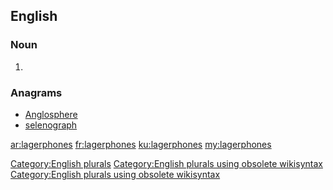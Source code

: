 ==English==

===Noun===
{{head|en}}

# {{plural of|lagerphone}}

===Anagrams===
* [[Anglosphere#English|Anglosphere]]
* [[selenograph#English|selenograph]]

[[Category:English plurals]][[Category:English plurals using obsolete wikisyntax]][[Category:English plurals using obsolete wikisyntax]]

[[ar:lagerphones]]
[[fr:lagerphones]]
[[ku:lagerphones]]
[[my:lagerphones]]